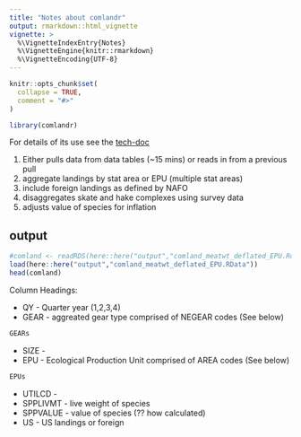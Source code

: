 ```yaml
---
title: "Notes about comlandr"
output: rmarkdown::html_vignette
vignette: >
  %\VignetteIndexEntry{Notes}
  %\VignetteEngine{knitr::rmarkdown}
  %\VignetteEncoding{UTF-8}
---
```


```r
knitr::opts_chunk$set(
  collapse = TRUE,
  comment = "#>"
)
```

```r
library(comlandr)
```

For details of its use see the [tech-doc](https://noaa-edab.github.io/tech-doc/comdat.html)

1. Either pulls data from data tables (~15 mins) or reads in from a previous pull
1. aggregate landings by stat area or EPU (multiple stat areas)
1. include foreign landings as defined by NAFO
1. disaggregates skate and hake complexes using survey data
1. adjusts value of species for inflation

## output

``` r
#comland <- readRDS(here::here("output","comland_meatwt_deflated_EPU.Rds"))
load(here::here("output","comland_meatwt_deflated_EPU.RData"))
head(comland)
```

Column Headings:

* QY - Quarter year (1,2,3,4)
* GEAR - aggreated gear type comprised of NEGEAR codes (See below)

``` r
GEARs
```

* SIZE - 
* EPU - Ecological Production Unit comprised of AREA codes (See below)
``` r
EPUs
```

* UTILCD - 
* SPPLIVMT - live weight of species
* SPPVALUE - value of species (?? how calculated)
* US - US landings or foreign


